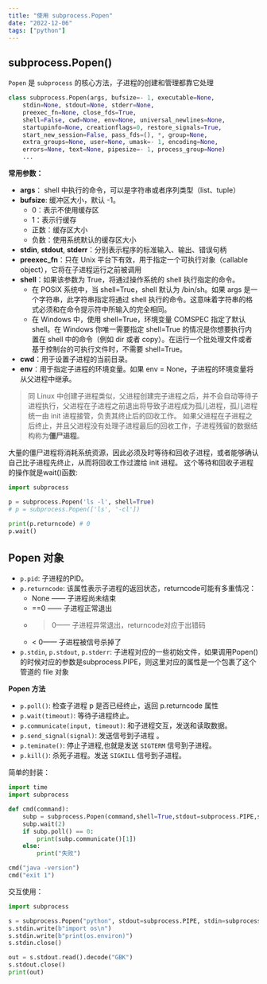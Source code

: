 ```yaml
---
title: "使用 subprocess.Popen"
date: "2022-12-06"
tags: ["python"]
---
```


## subprocess.Popen()
`Popen` 是 `subprocess` 的核心方法，子进程的创建和管理都靠它处理

```python
class subprocess.Popen(args, bufsize=- 1, executable=None,
    stdin=None, stdout=None, stderr=None,
    preexec_fn=None, close_fds=True,
    shell=False, cwd=None, env=None, universal_newlines=None,
    startupinfo=None, creationflags=0, restore_signals=True,
    start_new_session=False, pass_fds=(), *, group=None,
    extra_groups=None, user=None, umask=- 1, encoding=None,
    errors=None, text=None, pipesize=- 1, process_group=None)
    ...
```

**常用参数：**

- **args**： shell 中执行的命令，可以是字符串或者序列类型（list、tuple）
- **bufsize**: 缓冲区大小，默认 -1。
    - 0：表示不使用缓存区
    - 1：表示行缓存
    - 正数：缓存区大小
    - 负数：使用系统默认的缓存区大小
- **stdin**, **stdout**, **stderr**：分别表示程序的标准输入、输出、错误句柄
- **preexec_fn**：只在 Unix 平台下有效，用于指定一个可执行对象（callable object），它将在子进程运行之前被调用
- **shell**：如果该参数为 True，将通过操作系统的 shell 执行指定的命令。
    - 在 POSIX 系统中，当 shell=True，shell 默认为 /bin/sh。如果 args 是一个字符串，此字符串指定将通过 shell 执行的命令。这意味着字符串的格式必须和在命令提示符中所输入的完全相同。
    - 在 Windows 中，使用 shell=True，环境变量 COMSPEC 指定了默认 shell。在 Windows 你唯一需要指定 shell=True 的情况是你想要执行内置在 shell 中的命令（例如 dir 或者 copy）。在运行一个批处理文件或者基于控制台的可执行文件时，不需要 shell=True。
- **cwd**：用于设置子进程的当前目录。
- **env**：用于指定子进程的环境变量。如果 env = None，子进程的环境变量将从父进程中继承。

> 同 Linux 中创建子进程类似，父进程创建完子进程之后，并不会自动等待子进程执行，父进程在子进程之前退出将导致子进程成为孤儿进程，孤儿进程统一由 init 进程接管，负责其终止后的回收工作。
> 如果父进程在子进程之后终止，并且父进程没有处理子进程最后的回收工作，子进程残留的数据结构称为**僵尸进程**。


大量的僵尸进程将消耗系统资源，因此必须及时等待和回收子进程，或者能够确认自己比子进程先终止，从而将回收工作过渡给 init 进程。
这个等待和回收子进程的操作就是wait()函数:

```python
import subprocess

p = subprocess.Popen('ls -l', shell=True)
# p = subprocess.Popen(['ls', '-cl'])

print(p.returncode) # 0
p.wait()
```

## Popen 对象
- `p.pid`: 子进程的PID。
- `p.returncode`: 该属性表示子进程的返回状态，returncode可能有多重情况：
    - None —— 子进程尚未结束
    - ==0 —— 子进程正常退出
    - > 0—— 子进程异常退出，returncode对应于出错码
    - < 0—— 子进程被信号杀掉了
- `p.stdin`, `p.stdout`, `p.stderr`:
    子进程对应的一些初始文件，如果调用Popen()的时候对应的参数是subprocess.PIPE，则这里对应的属性是一个包裹了这个管道的 file 对象

**Popen 方法**
- `p.poll()`: 检查子进程  p 是否已经终止，返回 p.returncode 属性
- `p.wait(timeout)`: 等待子进程终止。
- `p.communicate(input, timeout)`: 和子进程交互，发送和读取数据。
- `p.send_signal(signal)`: 发送信号到子进程 。
- `p.teminate()`: 停止子进程,也就是发送 `SIGTERM` 信号到子进程。
- `p.kill()`: 杀死子进程。发送 `SIGKILL` 信号到子进程。

简单的封装：
```python
import time
import subprocess

def cmd(command):
    subp = subprocess.Popen(command,shell=True,stdout=subprocess.PIPE,stderr=subprocess.PIPE,encoding="utf-8")
    subp.wait(2)
    if subp.poll() == 0:
        print(subp.communicate()[1])
    else:
        print("失败")

cmd("java -version")
cmd("exit 1")
```

交互使用：
```python
import subprocess

s = subprocess.Popen("python", stdout=subprocess.PIPE, stdin=subprocess.PIPE, shell=True)
s.stdin.write(b"import os\n")
s.stdin.write(b"print(os.environ)")
s.stdin.close()

out = s.stdout.read().decode("GBK")
s.stdout.close()
print(out)
```